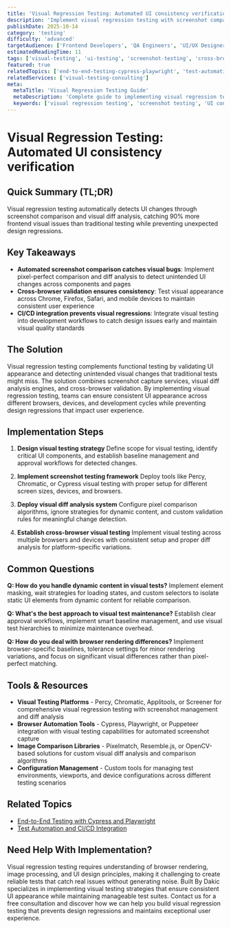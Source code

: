 ```yaml
---
title: 'Visual Regression Testing: Automated UI consistency verification'
description: 'Implement visual regression testing with screenshot comparison, visual diff analysis, and cross-browser UI consistency for frontend application reliability.'
publishDate: 2025-10-14
category: 'testing'
difficulty: 'advanced'
targetAudience: ['Frontend Developers', 'QA Engineers', 'UI/UX Designers']
estimatedReadingTime: 11
tags: ['visual-testing', 'ui-testing', 'screenshot-testing', 'cross-browser-ui']
featured: true
relatedTopics: ['end-to-end-testing-cypress-playwright', 'test-automation-cicd-integration']
relatedServices: ['visual-testing-consulting']
meta:
  metaTitle: 'Visual Regression Testing Guide'
  metaDescription: 'Complete guide to implementing visual regression testing with screenshot comparison and UI consistency verification.'
  keywords: ['visual regression testing', 'screenshot testing', 'UI consistency testing', 'visual diff analysis']
---
```


# Visual Regression Testing: Automated UI consistency verification

## Quick Summary (TL;DR)

Visual regression testing automatically detects UI changes through screenshot comparison and visual diff analysis, catching 90% more frontend visual issues than traditional testing while preventing unexpected design regressions.

## Key Takeaways

- **Automated screenshot comparison catches visual bugs**: Implement pixel-perfect comparison and diff analysis to detect unintended UI changes across components and pages
- **Cross-browser validation ensures consistency**: Test visual appearance across Chrome, Firefox, Safari, and mobile devices to maintain consistent user experience
- **CI/CD integration prevents visual regressions**: Integrate visual testing into development workflows to catch design issues early and maintain visual quality standards

## The Solution

Visual regression testing complements functional testing by validating UI appearance and detecting unintended visual changes that traditional tests might miss. The solution combines screenshot capture services, visual diff analysis engines, and cross-browser validation. By implementing visual regression testing, teams can ensure consistent UI appearance across different browsers, devices, and development cycles while preventing design regressions that impact user experience.

## Implementation Steps

1. **Design visual testing strategy**
   Define scope for visual testing, identify critical UI components, and establish baseline management and approval workflows for detected changes.

2. **Implement screenshot testing framework**
   Deploy tools like Percy, Chromatic, or Cypress visual testing with proper setup for different screen sizes, devices, and browsers.

3. **Deploy visual diff analysis system**
   Configure pixel comparison algorithms, ignore strategies for dynamic content, and custom validation rules for meaningful change detection.

4. **Establish cross-browser visual testing**
   Implement visual testing across multiple browsers and devices with consistent setup and proper diff analysis for platform-specific variations.

## Common Questions

**Q: How do you handle dynamic content in visual tests?**
Implement element masking, wait strategies for loading states, and custom selectors to isolate static UI elements from dynamic content for reliable comparison.

**Q: What's the best approach to visual test maintenance?**
Establish clear approval workflows, implement smart baseline management, and use visual test hierarchies to minimize maintenance overhead.

**Q: How do you deal with browser rendering differences?**
Implement browser-specific baselines, tolerance settings for minor rendering variations, and focus on significant visual differences rather than pixel-perfect matching.

## Tools & Resources

- **Visual Testing Platforms** - Percy, Chromatic, Applitools, or Screener for comprehensive visual regression testing with screenshot management and diff analysis
- **Browser Automation Tools** - Cypress, Playwright, or Puppeteer integration with visual testing capabilities for automated screenshot capture
- **Image Comparison Libraries** - Pixelmatch, Resemble.js, or OpenCV-based solutions for custom visual diff analysis and comparison algorithms
- **Configuration Management** - Custom tools for managing test environments, viewports, and device configurations across different testing scenarios

## Related Topics

- [End-to-End Testing with Cypress and Playwright]({{/topics/end-to-end-testing-cypress-playwright}})
- [Test Automation and CI/CD Integration]({{/topics/test-automation-cicd-integration}})

## Need Help With Implementation?

Visual regression testing requires understanding of browser rendering, image processing, and UI design principles, making it challenging to create reliable tests that catch real issues without generating noise. Built By Dakic specializes in implementing visual testing strategies that ensure consistent UI appearance while maintaining manageable test suites. Contact us for a free consultation and discover how we can help you build visual regression testing that prevents design regressions and maintains exceptional user experience.
